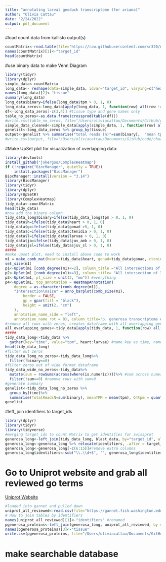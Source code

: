 ```yaml
---
title: "annotating larval geoduck transcriptome (for ariana)"
author: "Olivia Cattau"
date: "2/24/2022"
output: pdf_document
---
```

#load count data from kallisto output(s)
```r
countMatrix<-read.table(file="https://raw.githubusercontent.com/sr320/nb-2022/main/P_generosa/analyses/kallisto-0207.isoform.counts.matrix", header=TRUE, sep = '\t')
names(countMatrix)[1]<-"target_id"
head(countMatrix)
```

#use binary data to make Venn Diagram
```r
library(tidyr)
library(dplyr)
simple_data<-countMatrix
long_data<- reshape(data=simple_data, idvar="target_id", varying=c("heart", "gonad", "ctenidia", "juv_sl", "juv_amb", "larvae"), v.name=c("tpm"), times=c("heart", "gonad", "ctenidia", "juv_sl", "juv_amb", "larvae"), new.row.names=1:8183754, direction="long")
names(long_data)[2]<-"tissue"
summary(long_data)
long_data$binary=ifelse(long_data$tpm > 0, 1, 0)
long_data_zeros<-long_data[apply(long_data, 1, function(row) all(row !=0)),]
df<-long_data_zeros[-c(3,4)] #tissue type and gene names only
table_no_zeros<-as.data.frame(crossprod(table(df)))
#write.csv(table_no_zeros, file="/Users/oliviacattau/Documents/GitHub/code/characterize_larval_transciptome/pgenerosa_table_no_zeros.tab")
simple_data_cleaned<-simple_data[apply(simple_data, 1, function(row) all(row !=0)),]
genelist<-long_data_zeros %>% group_by(tissue)
output<-genelist %>% summarise("total reads (n)"=sum(binary),  "mean tpm" = mean(tpm), "Q4 tpm" = quantile(tpm, c(0.75)))
#write.csv(output, file="/Users/oliviacattau/Documents/GitHub/code/characterize_larval_transciptome/genelist_02_24_22.tab")
```

#Make UpSet plot for visualization of overlapping data: 
```r
library(devtools)
install_github("jokergoo/ComplexHeatmap")
if (!require("BiocManager", quietly = TRUE))
    install.packages("BiocManager")
BiocManager::install(version = "3.14")
library(BiocManager)
library(tidyr)
library(dplyr)
library(UpSetR)
library(ComplexHeatmap)
tidy_data<-countMatrix
head(tidy_data)
#now add the binary column
tidy_data_long$binary=ifelse(tidy_data_long$tpm > 0, 1, 0)
tidy_data$h=ifelse(tidy_data$heart > 0, 1, 0)
tidy_data$g=ifelse(tidy_data$gonad >0, 1, 0)
tidy_data$c=ifelse(tidy_data$ctenidia > 0, 1, 0)
tidy_data$l=ifelse(tidy_data$larvae > 0, 1, 0)
tidy_data$ja=ifelse(tidy_data$juv_amb > 0, 1, 0)
tidy_data$jsl=ifelse(tidy_data$juv_sl > 0, 1, 0)
#####
#make upset plot, need to install above code to work 
m1 = make_comb_mat(heart=tidy_data$heart, gonad=tidy_data$gonad, ctenidia=tidy_data$ctenidia, juv_amb=tidy_data$juv_amb, juv_sl=tidy_data$juv_sl, larvae=tidy_data$larvae) 
set_size(m1)
p1<-UpSet(m1 [comb_degree(m1)<=2], column_title ="All intersections of 2 or less") #intersections 2 or less
p2<-UpSet(m1 [comb_degree(m1)>=3], column_title= "All intersection of 3 or more") #intersections 3 or more
p3<-UpSet(m1, pt_size = unit(2, "mm")) #everything
p4<-UpSet(m1, top_annotation = HeatmapAnnotation(
    degree = as.character(comb_degree(m1)),
    "Intersection\nsize" = anno_barplot(comb_size(m1), 
        border = FALSE, 
        gp = gpar(fill = "black"), 
        height = unit(2, "cm")
    ), 
    annotation_name_side = "left", 
    annotation_name_rot = 0), column_title="p. generosa transcriptome distinct intersections")
#remove all rows with zeros, creates dataframe with all overlapping genes
all_overlapping_genes<-tidy_data[apply(tidy_data, 1, function(row) all(row !=0)),]
#####
tidy_data_long<-tidy_data %>%
  gather(key="time", value="tpm", heart:larvae) #name key as time, name value as tpm, gather columns heart:larvae
head(tidy_data_long)
#filter out zeros
tidy_data_long_no_zeros<-tidy_data_long%>%
  filter(!binary==0)
#filter zeros out of wide format dataframe 
tidy_data_wide_no_zeros<-tidy_data%>%
  mutate(sum = rowSums(across(where(is.numeric))))%>% #sum across numeric rows
  filter(!sum==0) #remove rows with sum=0 
#generate summary
genelist<-tidy_data_long_no_zeros %>% 
  group_by(time)%>%
  summarise(TotalReadsN=sum(binary), meanTPM = mean(tpm), Q4tpm = quantile(tpm, c(0.75)))
genelist
```

#left_join identifiers to target_ids
```r
library(dplyr)
library(tidyr)
library(tidyverse)
#merging target_ids to count Matrix to get identifies for swissprot
generosa_long<-left_join(tidy_data_long, blast_data, by="target_id", all=TRUE)#join data
generosa_long<-generosa_long %>% relocate(identifiers, .after = target_id)#move column
generosa_long<-generosa_long[-c(6:15)]#remove extra columns
generosa_long$identifiers<-sub("\\.\\d+$", "", generosa_long$identifiers)#remove extra decimal point for joining purposes 
```

# Go to Uniprot website and grab all reviewed go terms
[Uniprot Website](https://www.uniprot.org/uniprot/?query=*&fil=reviewed%3Ayes#)
```r
#loaded into gannet and pulled down
uniprot_all_reviewed<-read.csv(file="https://gannet.fish.washington.edu/gigas/uniprot-reviewed_yes.tab", sep='\t', header=TRUE)
# How to join tables by identifiers 
names(uniprot_all_reviewed)[1]<-"identifiers" #renamed
pgenerosa_proteins<-left_join(generosa_long, uniprot_all_reviewed, by ="identifiers")
names(pgenerosa_proteins)[3]<-"tissue"
write.csv(pgenerosa_proteins, file="/Users/oliviacattau/Documents/GitHub/code/characterize_larval_transciptome/pgenerosa_proteins_3_04_2022.tab")
```

# make searchable database
